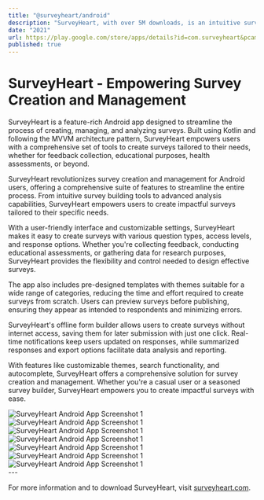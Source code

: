 ```yaml
---
title: "@surveyheart/android"
description: "SurveyHeart, with over 5M downloads, is an intuitive survey creation and management app built for Android using Kotlin, MVVM architecture, Room-DB, and AWS for Android integration. Simplify the process of creating and managing surveys with features like Survey Builder, Templates, Offline Form Builder, and more."
date: "2021"
url: https://play.google.com/store/apps/details?id=com.surveyheart&pcampaignid=web_share
published: true
---
```


# SurveyHeart - Empowering Survey Creation and Management
SurveyHeart is a feature-rich Android app designed to streamline the process of creating, managing, and analyzing surveys. Built using Kotlin and following the MVVM architecture pattern, SurveyHeart empowers users with a comprehensive set of tools to create surveys tailored to their needs, whether for feedback collection, educational purposes, health assessments, or beyond.



SurveyHeart revolutionizes survey creation and management for Android users, offering a comprehensive suite of features to streamline the entire process. From intuitive survey building tools to advanced analysis capabilities, SurveyHeart empowers users to create impactful surveys tailored to their specific needs.

With a user-friendly interface and customizable settings, SurveyHeart makes it easy to create surveys with various question types, access levels, and response options. Whether you're collecting feedback, conducting educational assessments, or gathering data for research purposes, SurveyHeart provides the flexibility and control needed to design effective surveys.

The app also includes pre-designed templates with themes suitable for a wide range of categories, reducing the time and effort required to create surveys from scratch. Users can preview surveys before publishing, ensuring they appear as intended to respondents and minimizing errors.

SurveyHeart's offline form builder allows users to create surveys without internet access, saving them for later submission with just one click. Real-time notifications keep users updated on responses, while summarized responses and export options facilitate data analysis and reporting.

With features like customizable themes, search functionality, and autocomplete, SurveyHeart offers a comprehensive solution for survey creation and management. Whether you're a casual user or a seasoned survey builder, SurveyHeart empowers you to create impactful surveys with ease.



<div style={{ display: 'flex', justifyContent: 'space-between' ,overflowX: "auto",whiteSpace: 'nowrap'}}>
    <img src="/surveyheartandroid/A-Sh-2.png" alt="SurveyHeart Android App Screenshot 1" style={{ width: '48%', height: 'auto' }} />
    <img src="/surveyheartandroid/A-Sh-3.png" alt="SurveyHeart Android App Screenshot 1" style={{ width: '48%', height: 'auto' }} />
    <img src="/surveyheartandroid/A-Sh-4.png" alt="SurveyHeart Android App Screenshot 1" style={{ width: '48%', height: 'auto' }} />
    <img src="/surveyheartandroid/A-Sh-5.png" alt="SurveyHeart Android App Screenshot 1" style={{ width: '48%', height: 'auto' }} />
    <img src="/surveyheartandroid/A-Sh-6.png" alt="SurveyHeart Android App Screenshot 1" style={{ width: '48%', height: 'auto' }} />
    <img src="/surveyheartandroid/A-Sh-7.png" alt="SurveyHeart Android App Screenshot 1" style={{ width: '48%', height: 'auto' }} />
    <img src="/surveyheartandroid/A-Sh-8.png" alt="SurveyHeart Android App Screenshot 1" style={{ width: '48%', height: 'auto' }} />

</div>
---

For more information and to download SurveyHeart, visit [surveyheart.com](https://www.surveyheart.com).
